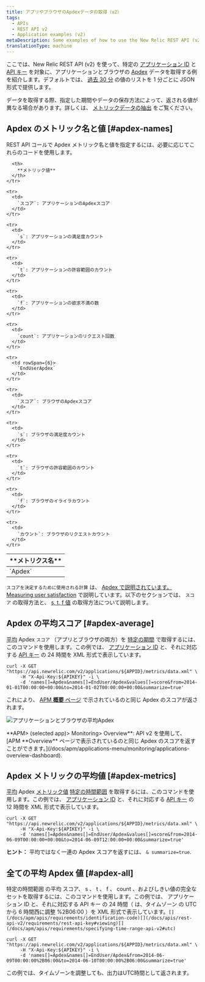 ```yaml
---
title: アプリやブラウザのApdexデータの取得（v2）
tags:
  - APIs
  - REST API v2
  - Application examples (v2)
metaDescription: Some examples of how to use the New Relic REST API (v2) to get Apdex information for your app and browser.
translationType: machine
---
```


ここでは、New Relic REST API (v2) を使って、特定の [アプリケーション ID](/docs/apm/apis/requirements/identification-code) と [API キー](/docs/apis/rest-api-v2/requirements/rest-api-key#viewing) を対象に、アプリケーションとブラウザの [Apdex](/docs/apm/new-relic-apm/apdex/apdex-measuring-user-satisfaction) データを取得する例を紹介します。デフォルトでは、 [過去 30 分](/docs/apm/apis/api-v2-examples/specifying-time-range-v2) の値のリストを 1 分ごとに JSON 形式で提供します。

データを取得する際、指定した期間やデータの保存方法によって、返される値が異なる場合があります。詳しくは、 [メトリックデータの抽出](/docs/apis/extracting-metric-data) をご覧ください。

## Apdex のメトリック名と値 [#apdex-names]

REST API コールで Apdex メトリック名と値を指定するには、必要に応じてこれらのコードを使用します。

<table>
  <thead>
    <tr>
      <th width={150}>
        **メトリクス名**
      </th>

      <th>
        **メトリック値**
      </th>
    </tr>

  </thead>

  <tbody>
    <tr>
      <td rowSpan={6}>
        `Apdex`
      </td>
    </tr>

    <tr>
      <td>
        `スコア`: アプリケーションのApdexスコア
      </td>
    </tr>

    <tr>
      <td>
        `s`: アプリケーションの満足度カウント
      </td>
    </tr>

    <tr>
      <td>
        `t`: アプリケーションの許容範囲のカウント
      </td>
    </tr>

    <tr>
      <td>
        `f`: アプリケーションの欲求不満の数
      </td>
    </tr>

    <tr>
      <td>
        `count`: アプリケーションのリクエスト回数
      </td>
    </tr>

    <tr>
      <td rowSpan={6}>
        `EndUserApdex`
      </td>
    </tr>

    <tr>
      <td>
        `スコア`: ブラウザのApdexスコア
      </td>
    </tr>

    <tr>
      <td>
        `s`: ブラウザの満足度カウント
      </td>
    </tr>

    <tr>
      <td>
        `t`: ブラウザの許容範囲のカウント
      </td>
    </tr>

    <tr>
      <td>
        `f`: ブラウザのイライラカウント
      </td>
    </tr>

    <tr>
      <td>
        `カウント`: ブラウザのリクエストカウント
      </td>
    </tr>

  </tbody>
</table>

`スコアを決定するために使用される計算` は、 [Apdex で説明されています。Measuring user satisfaction](/docs/apm/new-relic-apm/apdex/apdex-measuring-user-satisfaction) で説明しています。以下のセクションでは、 `スコア` の取得方法と、 [s, t, f 値](#apdex-all) の取得方法について説明します。

## Apdex の平均スコア [#apdex-average]

[平均](/docs/apm/apis/requirements/calculating-average-metric-values-summarize) Apdex `スコア` （アプリとブラウザの両方）を [特定の期間](/docs/apm/apis/api-v2-examples/specifying-time-range-v2) で取得するには、このコマンドを使用します。この例では、 [アプリケーション ID](/docs/apm/apis/requirements/identification-code) と、それに対応する [API キー](/docs/apis/rest-api-v2/requirements/rest-api-key#viewing) の 24 時間を XML 形式で表示しています。

```
curl -X GET "https://api.newrelic.com/v2/applications/${APPID}/metrics/data.xml" \
     -H "X-Api-Key:${APIKEY}" -i \
     -d 'names[]=Apdex&names[]=EndUser/Apdex&values[]=score&from=2014-01-01T00:00:00+00:00&to=2014-01-02T00:00:00+00:00&summarize=true'
```

これにより、 [APM **概要** ページ](/docs/apm/applications-menu/monitoring/applications-overview-dashboard) で示されているのと同じ Apdex のスコアが返されます。

![アプリケーションとブラウザの平均Apdex](src/images/Apdex_average.png 'アプリケーションとブラウザの平均Apdex')

<figcaption>
  **APM> (selected app)> Monitoring> Overview**: API v2 を使用して、 [APM
  **Overview** ページで表示されているのと同じ Apdex
  のスコアを返すことができます。](/docs/apm/applications-menu/monitoring/applications-overview-dashboard).
</figcaption>

## Apdex メトリックの平均値 [#apdex-metrics]

[平均](/docs/apm/apis/requirements/calculating-average-metric-values-summarize) Apdex [メトリック値](/docs/apm/apis/requirements/extracting-metric-data) [特定の時間範囲](/docs/apm/apis/api-v2-examples/specifying-time-range-api-v2) を取得するには、このコマンドを使用します。この例では、 [アプリケーション ID](/docs/apm/apis/requirements/identification-code) と、それに対応する [API キー](/docs/apis/rest-api-v2/requirements/rest-api-key#viewing) の 12 時間を XML 形式で表示しています。

```
curl -X GET "https://api.newrelic.com/v2/applications/${APPID}/metrics/data.xml" \
     -H "X-Api-Key:${APIKEY}" -i \
     -d 'names[]=Apdex&names[]=EndUser/Apdex&values[]=score&from=2014-06-09T00:00:00+00:00&to=2014-06-09T12:00:00+00:00&summarize=true'
```

**ヒント：** 平均ではなく一連の Apdex スコアを返すには、 `& summarize=true`.

## 全ての平均 Apdex 値 [#apdex-all]

[](/docs/apm/apis/requirements/calculating-average-metric-values-summarize)特定の時間範囲 の平均 スコア、 s 、 t 、 f 、 count 、およびしきい値の完全なセットを取得するには、このコマンドを使用します。この例では、 アプリケーション ID と、それに対応する API キー の 24 時間（ は、タイムゾーン の UTC から 6 時間西に調整 %2B06:00 ）を XML 形式で表示しています。[](/docs/apm/apis/api-v2-examples/specifying-time-range-api-v2)``[](/docs/apm/apis/requirements/identification-code)[](/docs/apis/rest-api-v2/requirements/rest-api-key#viewing)[](/docs/apm/apis/requirements/specifying-time-range-api-v2#utc)``

```
curl -X GET "https://api.newrelic.com/v2/applications/${APPID}/metrics/data.xml" \
     -H "X-Api-Key:${APIKEY}" -i \
     -d 'names[]=Apdex&names[]=EndUser/Apdex&from=2014-06-09T00:00:00%2B06:00&to=2014-06-10T00:00:00%2B06:00&summarize=true'
```

<Callout variant="tip">
  この例では、タイムゾーンを調整しても、出力はUTC時間として返されます。
</Callout>
